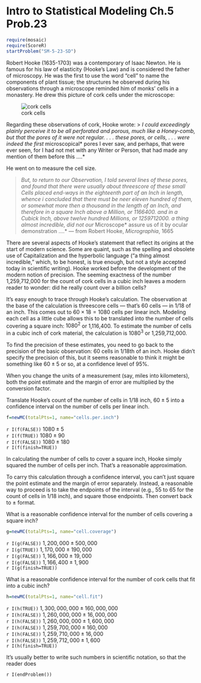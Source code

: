 Intro to Statistical Modeling Ch.5 Prob.23
========================================================
```r
require(mosaic)
require(ScoreR)
startProblem("SM-5-23-SD")
```

Robert Hooke (1635-1703) was a contemporary of Isaac Newton.  He is famous for his law of elasticity (Hooke's Law) and is considered the father of microscopy.  He was the first to use the word "cell" to name the components of plant tissue;  the structures he observed during his observations through a microscope reminded him of monks' cells in a monastery.   He drew this picture of cork cells under the microscope:

![cork cells](RobertHookeMicrographia1665.png)

Regarding these observations of cork, Hooke wrote:
> *I could exceedingly plainly perceive it to be all perforated and porous, much like a Honey-comb, but that the pores of it were not regular. . . . these pores, or cells, . . . were indeed the first *microscopical* pores I ever saw, and perhaps, that were ever seen, for I had not met with any Writer or Person, that had made any mention of them before this ....*

He went on to measure the cell size.

> *But, to return to our Observation, I told several lines of these pores, and found that there were usually about threescore of these small Cells placed end-ways in the eighteenth part of an Inch in length, whence i concluded that there must be neer eleven hundred of them, or somewhat more then a thousand in the length of an Inch, and therefore in a square Inch above a Million, or 1166400. and in a Cubick Inch, above twelve hundred Millions, or 1259712000. a thing almost incredible, did not our *Microscope* assure us of it by ocular demonstration ....* --- from Robert Hooke, *Micrographia*, 1665


There are several aspects of Hooke's statement that reflect its
origins at the start of modern science.  Some are quaint, such as the
spelling and 
obsolete use of Capitalization and the hyperbolic language ("a thing
almost incredible," which, to be honest, is true enough, but not a
style accepted today in scientific writing).  Hooke worked before the
development of the 
modern notion of precision.  The seeming exactness of the number
1,259,712,000 for the count of cork cells in a cubic inch leaves a
modern reader to wonder: did he really count over a billion cells?

It's easy enough to trace through Hooke's calculation.  The observation at the base of the calculation is threescore cells --- that's 60 cells ---  in 1/18 of an inch.  This comes out to $60 \times 18 = 1080$ cells per linear inch.  Modeling each cell as a little cube allows this to be translated into the number of cells covering a square inch: $1080^2$ or 1,116,400.  To estimate the number of cells in a cubic inch of cork material, the calculation is $1080^3$ or
1,259,712,000.  

To find the precision of these estimates, you need to go back to the
precision of the basic observation: 60 cells in 1/18th of an inch.
Hooke didn't specify the precision of this, but it seems reasonable to
think it might be something like $60 \pm 5$ or so, at a confidence
level of 95%.


When you change the units of a measurement (say, miles into
  kilometers), both the point estimate and the margin of error are
  multiplied by the conversion factor.

Translate Hooke's count of the number of cells in 1/18 inch,  $60 \pm 5$ into a confidence interval on the number of cells per linear inch.  
```r
f=newMC(totalPts=1, name="cells.per.inch")
```

`r I(f(FALSE))` $1080 \pm 5$     
`r I(f(TRUE))` $1080 \pm 90$     
`r I(f(FALSE))` $1080 \pm 180$    
`r I(f(finish=TRUE))`

In calculating the number of cells to cover a square inch, Hooke simply squared the number of cells per inch.  That's a reasonable approximation.  

To carry this calculation through a confidence interval, you can't just square the point estimate and the margin of error separately. Instead, a reasonable way to proceed is to take the endpoints of the interval (e.g., 55 to 65 for the count of cells in 1/18 inch), and square those endpoints. Then convert back to $\pm$ format.

What is a reasonable confidence interval for the number of cells covering a square inch?

```r
g=newMC(totalPts=1, name="cell.coverage")
```
`r I(g(FALSE))` $1,200,000 \pm 500,000$     
`r I(g(TRUE))` $1,170,000 \pm 190,000$    
`r I(g(FALSE))` $1,166,000 \pm 19,000$     
`r I(g(FALSE))` $1,166,400 \pm 1,900$     
`r I(g(finish=TRUE))`

What is a reasonable confidence interval for the number of cork cells that fit into a cubic inch?

```r
h=newMC(totalPts=1, name="cell.fit")
```
`r I(h(TRUE))` $1,300,000,000 \pm 160,000,000$     
`r I(h(FALSE))` $1,260,000,000 \pm 16,000,000$    
`r I(h(FALSE))` $1,260,000,000 \pm 1,600,000$     
`r I(h(FALSE))` $1,259,700,000 \pm 160,000$     
`r I(h(FALSE))` $1,259,710,000 \pm 16,000$     
`r I(h(FALSE))` $1,259,712,000 \pm 1,600$     
`r I(h(finish=TRUE))`

It's usually better to write such numbers in scientific notation, so
that the reader does

`r I(endProblem())`
